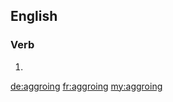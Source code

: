 ==English==

===Verb===
{{head|en}}

# {{present participle of|aggro|lang=en}}

[[de:aggroing]]
[[fr:aggroing]]
[[my:aggroing]]
